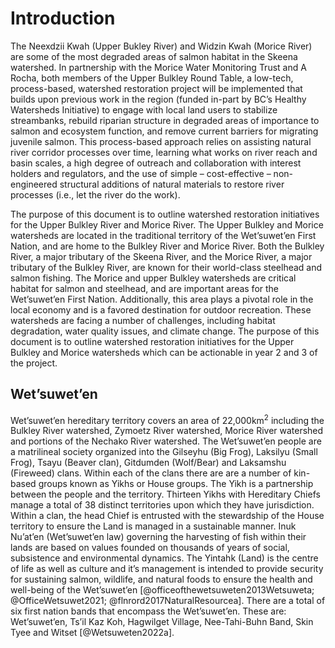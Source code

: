 # Introduction

The Neexdzii Kwah (Upper Bukley River) and Widzin Kwah (Morice River) are some of the most degraded areas of salmon habitat in the Skeena watershed. In partnership with the Morice Water Monitoring Trust and A Rocha, both members of the Upper Bulkley Round Table, a low-tech, process-based, watershed restoration project will be implemented that builds upon previous work in the region (funded in-part by BC’s Healthy Watersheds Initiative) to engage with local land users to stabilize streambanks, rebuild riparian structure in degraded areas of importance to salmon and ecosystem function, and remove current barriers for migrating juvenile salmon. This process-based approach relies on assisting natural river corridor processes over time, learning what works on river reach and basin scales, a high degree of outreach and collaboration with interest holders and regulators, and the use of simple – cost-effective – non-engineered structural additions of natural materials to restore river processes (i.e., let the river do the work).

The purpose of this document is to outline watershed restoration initiatives for the Upper Bulkley River and Morice River. The Upper Bulkley and Morice watersheds are located in the traditional territory of the Wet'suwet'en First Nation, and are home to the Bulkley River and Morice River. Both the Bulkley River, a major tributary of the Skeena River, and the Morice River, a major tributary of the Bulkley River, are known for their world-class steelhead and salmon fishing. The Morice and upper Bulkley watersheds are critical habitat for salmon and steelhead, and are important areas for the Wet'suwet'en First Nation. Additionally, this area plays a pivotal role in the local economy and is a favored destination for outdoor recreation. These watersheds are facing a number of challenges, including habitat degradation, water quality issues, and climate change. The purpose of this document is to outline watershed restoration initiatives for the Upper Bulkley and Morice watersheds which can be actionable in year 2 and 3 of the project.

## Wet'suwet'en

Wet'suwet'en hereditary territory covers an area of 22,000km^2^ including the Bulkley River watershed, Zymoetz River watershed, Morice River watershed and portions of the Nechako River watershed. The Wet'suwet'en people are a matrilineal society organized into the Gilseyhu (Big Frog), Laksilyu (Small Frog), Tsayu (Beaver clan), Gitdumden (Wolf/Bear) and Laksamshu (Fireweed) clans. Within each of the clans there are are a number of kin-based groups known as Yikhs or House groups. The Yikh is a partnership between the people and the territory. Thirteen Yikhs with Hereditary Chiefs manage a total of 38 distinct territories upon which they have jurisdiction. Within a clan, the head Chief is entrusted with the stewardship of the House territory to ensure the Land is managed in a sustainable manner. Inuk Nu'at'en (Wet'suwet'en law) governing the harvesting of fish within their lands are based on values founded on thousands of years of social, subsistence and environmental dynamics. The Yintahk (Land) is the centre of life as well as culture and it's management is intended to provide security for sustaining salmon, wildlife, and natural foods to ensure the health and well-being of the Wet'suwet'en [@officeofthewetsuweten2013Wetsuweta; @OfficeWetsuwet2021; @flnrord2017NaturalResourcea]. There are a total of six first nation bands that encompass the Wet'suwet'en. These are: Wet'suwet'en, Ts'il Kaz Koh, Hagwilget Village, Nee-Tahi-Buhn Band, Skin Tyee and Witset [@Wetsuweten2022a].
